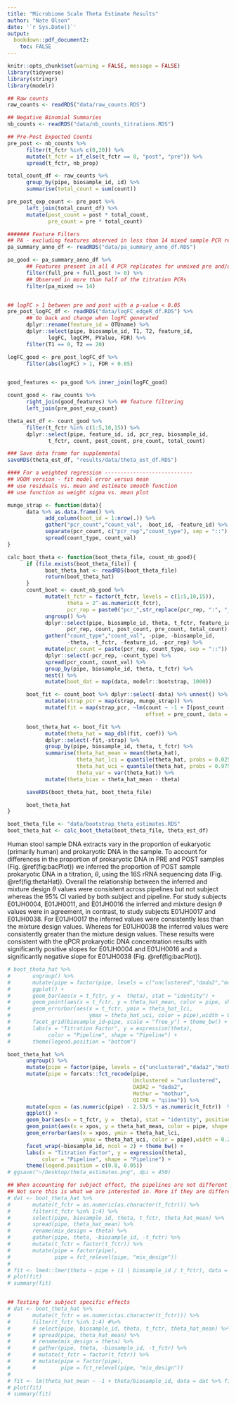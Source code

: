 ```yaml
---
title: "Microbiome Scale Theta Estimate Results"
author: "Nate Olson"
date: '`r Sys.Date()`'
output:
  bookdown::pdf_document2:
    toc: FALSE
---
```


```r
knitr::opts_chunk$set(warning = FALSE, message = FALSE)
library(tidyverse)
library(stringr)
library(modelr)
```

```r
## Raw counts
raw_counts <- readRDS("data/raw_counts.RDS")

## Negative Binomial Summaries
nb_counts <- readRDS("data/nb_counts_titrations.RDS")

## Pre-Post Expected Counts
pre_post <- nb_counts %>%
      filter(t_fctr %in% c(0,20)) %>%
      mutate(t_fctr = if_else(t_fctr == 0, "post", "pre")) %>%
      spread(t_fctr, nb_prop)

total_count_df <- raw_counts %>%
      group_by(pipe, biosample_id, id) %>%
      summarise(total_count = sum(count))

pre_post_exp_count <- pre_post %>%
      left_join(total_count_df) %>%
      mutate(post_count = post * total_count,
             pre_count = pre * total_count)

####### Feature Filters
## PA - excluding features observed in less than 14 mixed sample PCR replicates
pa_summary_anno_df <- readRDS("data/pa_summary_anno_df.RDS")

pa_good <- pa_summary_anno_df %>%
      ## Features present in all 4 PCR replicates for unmixed pre and/or post
      filter(full_pre + full_post != 0) %>%
      ## Observed in more than half of the titration PCRs
      filter(pa_mixed >= 14)


## logFC > 1 between pre and post with a p-value < 0.05
pre_post_logFC_df <- readRDS("data/logFC_edgeR_df.RDS") %>%
      ## Go back and change when logFC generated
      dplyr::rename(feature_id = OTUname) %>%
      dplyr::select(pipe, biosample_id, T1, T2, feature_id,
             logFC, logCPM, PValue, FDR) %>%
      filter(T1 == 0, T2 == 20)

logFC_good <- pre_post_logFC_df %>%
      filter(abs(logFC) > 1, FDR < 0.05)


good_features <- pa_good %>% inner_join(logFC_good)

count_good <- raw_counts %>%
      right_join(good_features) %>% ## feature filtering
      left_join(pre_post_exp_count)

theta_est_df <- count_good %>%
      filter(t_fctr %in% c(1:5,10,15)) %>%
      dplyr::select(pipe, feature_id, id, pcr_rep, biosample_id,
             t_fctr, count, post_count, pre_count, total_count)

### Save data frame for supplemental
saveRDS(theta_est_df, "results/data/theta_est_df.RDS")
```

```r
#### For a weighted regression ----------------------------
## VOOM version - fit model error versus mean
## use residuals vs. mean and estimate smooth function
## use function as weight sigma vs. mean plot

munge_strap <- function(data){
      data %>% as.data.frame() %>%
            add_column(boot_id = 1:nrow(.)) %>%
            gather("pcr_count","count_val", -boot_id, -feature_id) %>%
            separate(pcr_count, c("pcr_rep","count_type"), sep = "::") %>%
            spread(count_type, count_val)
}

calc_boot_theta <- function(boot_theta_file, count_nb_good){
      if (file.exists(boot_theta_file)) {
            boot_theta_hat <- readRDS(boot_theta_file)
            return(boot_theta_hat)
      }
      count_boot <- count_nb_good %>%
            mutate(t_fctr = factor(t_fctr, levels = c(1:5,10,15)),
                   theta = 2^-as.numeric(t_fctr),
                   pcr_rep = paste0("pcr_",str_replace(pcr_rep, ":", "_"))) %>%
            ungroup() %>%
            dplyr::select(pipe, biosample_id, theta, t_fctr, feature_id,
                   pcr_rep, count, post_count, pre_count, total_count) %>%
            gather("count_type","count_val", -pipe, -biosample_id,
                   -theta, -t_fctr, -feature_id, -pcr_rep) %>%
            mutate(pcr_count = paste(pcr_rep, count_type, sep = "::")) %>%
            dplyr::select(-pcr_rep, -count_type) %>%
            spread(pcr_count, count_val) %>%
            group_by(pipe, biosample_id, theta, t_fctr) %>%
            nest() %>%
            mutate(boot_dat = map(data, modelr::bootstrap, 1000))

      boot_fit <- count_boot %>% dplyr::select(-data) %>% unnest() %>%
            mutate(strap_pcr = map(strap, munge_strap)) %>%
            mutate(fit = map(strap_pcr, ~lm(count ~ -1 + I(post_count - pre_count),
                                            offset = pre_count, data = .)))

      boot_theta_hat <- boot_fit %>%
            mutate(theta_hat = map_dbl(fit, coef)) %>%
            dplyr::select(-fit,-strap) %>%
            group_by(pipe, biosample_id, theta, t_fctr) %>%
            summarise(theta_hat_mean = mean(theta_hat),
                      theta_hat_lci = quantile(theta_hat, probs = 0.025),
                      theta_hat_uci = quantile(theta_hat, probs = 0.975),
                      theta_var = var(theta_hat)) %>%
            mutate(theta_bias = theta_hat_mean - theta)

      saveRDS(boot_theta_hat, boot_theta_file)

      boot_theta_hat
}

boot_theta_file <- "data/bootstrap_theta_estimates.RDS"
boot_theta_hat <- calc_boot_theta(boot_theta_file, theta_est_df)
```

Human stool sample DNA extracts vary in the proportion of eukaryotic (primarily human) and prokaryotic DNA in the sample. To account for differences in the proportion of prokaryotic DNA in PRE and POST samples (Fig. \@ref(fig:bacPlot)) we inferred the proportion of POST sample prokaryotic DNA in a titration, $\theta$, using the 16S rRNA sequencing data (Fig. \@ref(fig:thetaHat)).
Overall the relationship between the inferred and mixture design $\theta$ values were consistent across pipelines but not subject whereas the 95\% CI varied by both subject and pipeline.
For study subjects E01JH0004, E01JH0011, and E01JH0016 the inferred and mixture design $\theta$ values were in agreement, in contrast, to study subjects E01JH0017 and E01JH0038.
For E01JH0017 the inferred values were consistently less than the mixture design values.
Whereas for E01JH0038 the inferred values were consistently greater than the mixture design values.
These results were consistent with the qPCR prokaryotic DNA concentration results with significantly positive slopes for E01JH0004 and E01JH0016 and a significantly negative slope for E01JH0038 (Fig. \@ref(fig:bacPlot)).


```r
# boot_theta_hat %>%
#       ungroup() %>%
#       mutate(pipe = factor(pipe, levels = c("unclustered","dada2","mothur","qiime"))) %>%
#       ggplot() +
#       geom_bar(aes(x = t_fctr, y =  theta), stat = "identity") +
#       geom_point(aes(x = t_fctr, y = theta_hat_mean, color = pipe, shape = pipe)) +
#       geom_errorbar(aes(x = t_fctr, ymin = theta_hat_lci,
#                         ymax = theta_hat_uci, color = pipe),width = 0.2) +
#       facet_grid(biosample_id~pipe, scale = "free_y") + theme_bw() +
#       labs(x = "Titration Factor", y = expression(theta),
#            color = "Pipeline", shape = "Pipeline") +
#       theme(legend.position = "bottom")

boot_theta_hat %>%
      ungroup() %>%
      mutate(pipe = factor(pipe, levels = c("unclustered","dada2","mothur","qiime"))) %>%
      mutate(pipe = forcats::fct_recode(pipe, 
                                        Unclustered = "unclustered",
                                        DADA2 = "dada2", 
                                        Mothur = "mothur", 
                                        QIIME = "qiime")) %>% 
      mutate(xpos = (as.numeric(pipe) - 2.5)/5 + as.numeric(t_fctr))  %>%
      ggplot() +
      geom_bar(aes(x = t_fctr, y =  theta), stat = "identity", position = "dodge") +
      geom_point(aes(x = xpos, y = theta_hat_mean, color = pipe, shape = pipe)) +
      geom_errorbar(aes(x = xpos, ymin = theta_hat_lci,
                        ymax = theta_hat_uci, color = pipe),width = 0.2) +
      facet_wrap(~biosample_id, ncol = 2) + theme_bw() +
      labs(x = "Titration Factor", y = expression(theta),
           color = "Pipeline", shape = "Pipeline") +
      theme(legend.position = c(0.8, 0.05))
# ggsave("~/Desktop/theta_estimates.png", dpi = 450)
```

```r
## When accounting for subject effect, the pipelines are not different from the expected values
## Not sure this is what we are interested in. More if they are different from each other and the subject specific effect
# dat <- boot_theta_hat %>%
#       mutate(t_fctr = as.numeric(as.character(t_fctr))) %>%
#       filter(t_fctr %in% 1:4) %>%
#       select(pipe, biosample_id, theta, t_fctr, theta_hat_mean) %>%
#       spread(pipe, theta_hat_mean) %>%
#       rename(mix_design = theta) %>%
#       gather(pipe, theta, -biosample_id, -t_fctr) %>%
#       mutate(t_fctr = factor(t_fctr)) %>%
#       mutate(pipe = factor(pipe),
#              pipe = fct_relevel(pipe, "mix_design"))
#
# fit <- lme4::lmer(theta ~ pipe + (1 | biosample_id / t_fctr), data = dat)
# plot(fit)
# summary(fit)


## Testing for subject specific effects
# dat <- boot_theta_hat %>%
#       mutate(t_fctr = as.numeric(as.character(t_fctr))) %>%
#       filter(t_fctr %in% 1:4) #%>%
#       # select(pipe, biosample_id, theta, t_fctr, theta_hat_mean) %>%
#       # spread(pipe, theta_hat_mean) %>%
#       # rename(mix_design = theta) %>%
#       # gather(pipe, theta, -biosample_id, -t_fctr) %>%
#       # mutate(t_fctr = factor(t_fctr)) %>%
#       # mutate(pipe = factor(pipe),
#       #        pipe = fct_relevel(pipe, "mix_design"))
#
# fit <- lm(theta_hat_mean ~ -1 + theta/biosample_id, data = dat %>% filter(pipe == "unclustered"))
# plot(fit)
# summary(fit)
```

